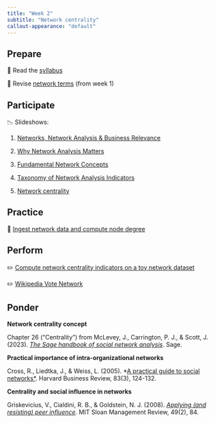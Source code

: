 ```yaml
---
title: "Week 2"
subtitle: "Network centrality"
callout-appearance: "default"
---
```


## Prepare

📖 Read the [syllabus](../../course/syllabus.qmd)

📖 Revise [network terms](../week-1/network_terms.qmd) (from week 1)


## Participate

📉 Slideshows:

1. [Networks, Network Analysis & Business Relevance](slideshow_1-slides.html)

2. [Why Network Analysis Matters](slideshow_2-slides.html)

3. [Fundamental Network Concepts](slideshow_3-slides.html)

4. [Taxonomy of Network Analysis Indicators](slideshow_4-slides.html)

5. [Network centrality](slideshow_5-slides.html)

## Practice

🧮 [Ingest network data and compute node degree](practice_1.qmd)

## Perform

✏️ [Compute network centrality indicators on a toy network dataset](perform_0.qmd)

✏️ [Wikipedia Vote Network](perform_1.qmd)

## Ponder

**Network centrality concept**

Chapter 26 ("Centrality") from McLevey, J., Carrington, P. J., & Scott, J.
(2023). [*The Sage handbook of social network analysis*](https://go.exlibris.link/rW0j0hZX). Sage.

**Practical importance of intra-organizational networks**

Cross, R., Liedtka, J., & Weiss, L. (2005). *[A practical guide to social
networks*](https://go.exlibris.link/9lZS2t2V). Harvard Business Review, 83(3), 124-132.

**Centrality and social influence in networks**

Griskevicius, V., Cialdini, R. B., & Goldstein, N. J. (2008). [*Applying (and
resisting) peer influence*](https://go.exlibris.link/FnvYsnT0). MIT Sloan Management Review, 49(2), 84.

